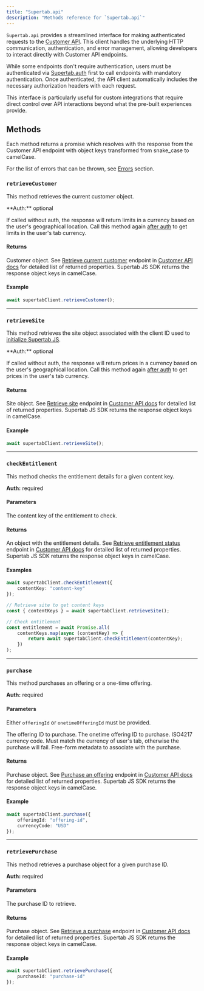 ```yaml
---
title: "Supertab.api"
description: "Methods reference for `Supertab.api`"
---
```


`Supertab.api` provides a streamlined interface for making authenticated requests to the <a href="/customer-api">Customer API</a>. This client handles the underlying HTTP communication, authentication, and error management, allowing developers to interact directly with Customer API endpoints.

While some endpoints don't require authentication, users must be authenticated via <a href="/supertab-js/reference/auth">Supertab.auth</a> first to call endpoints with mandatory authentication. Once authenticated, the API client automatically includes the necessary authorization headers with each request.

This interface is particularly useful for custom integrations that require direct control over API interactions beyond what the pre-built experiences provide.

## Methods

<Info>Each method returns a promise which resolves with the response from the Customer API endpoint with object keys transformed from snake_case to camelCase.</Info>

For the list of errors that can be thrown, see <a href="#errors">Errors</a> section.

### `retrieveCustomer`

This method retrieves the current customer object.

<Info>
**Auth:** optional

If called without auth, the response will return limits in a currency based on the user's geographical location. Call this method again <a href="/supertab-js/reference/auth">after auth</a> to get limits in the user's tab currency.
</Info>

#### Returns

Customer object. See <a href="/customer-api/endpoints/retrieve-customer">Retrieve current customer</a> endpoint in [Customer API docs](/customer-api) for detailed list of returned properties. Supertab JS SDK returns the response object keys in camelCase.


#### Example

```typescript
await supertabClient.retrieveCustomer();
```

---

### `retrieveSite`

This method retrieves the site object associated with the client ID used to [initialize Supertab JS](/supertab-js/installation).

<Info>
**Auth:** optional

If called without auth, the response will return prices in a currency based on the user's geographical location. Call this method again <a href="/supertab-js/reference/auth">after auth</a> to get prices in the user's tab currency.
</Info>

#### Returns

Site object. See <a href="/customer-api/endpoints/retrieve-site">Retrieve site</a> endpoint in [Customer API docs](/customer-api) for detailed list of returned properties. Supertab JS SDK returns the response object keys in camelCase.

#### Example

```typescript
await supertabClient.retrieveSite();
```

---

### `checkEntitlement`

This method checks the entitlement details for a given content key.

<Warning>**Auth:** required</Warning>

#### Parameters

<ParamField path="contentKey" type="string" required>
    The content key of the entitlement to check.
</ParamField>

#### Returns

An object with the entitlement details. See <a href="/customer-api/endpoints/retrieve-entitlement-status">Retrieve entitlement status</a> endpoint in [Customer API docs](/customer-api) for detailed list of returned properties. Supertab JS SDK returns the response object keys in camelCase.

#### Examples

```typescript Check entitlement for a specific content key
await supertabClient.checkEntitlement({
    contentKey: "content-key"
});
```

```typescript Check entitlement for all site content keys
// Retrieve site to get content keys
const { contentKeys } = await supertabClient.retrieveSite();

// Check entitlement
const entitlement = await Promise.all(
    contentKeys.map(async (contentKey) => {
        return await supertabClient.checkEntitlement(contentKey);
    })
);
```

---

### `purchase`

This method purchases an offering or a one-time offering.

<Warning>**Auth:** required</Warning>

#### Parameters

<Info>Either `offeringId` or `onetimeOfferingId` must be provided.</Info>

<ParamField path="offeringId" type="string">
    The offering ID to purchase.
</ParamField>

<ParamField path="onetimeOfferingId" type="string">
    The onetime offering ID to purchase.
</ParamField>

<ParamField path="currencyCode" type="string" required>
    ISO4217 currency code.
    <Warning>Must match the currency of user's tab, otherwise the purchase will fail.</Warning>
</ParamField>

<ParamField path="metadata" type="object">
    Free-form metadata to associate with the purchase.
</ParamField>

#### Returns

Purchase object. See <a href="/customer-api/endpoints/purchase-an-offering">Purchase an offering</a> endpoint in [Customer API docs](/customer-api) for detailed list of returned properties. Supertab JS SDK returns the response object keys in camelCase.

#### Example

```typescript
await supertabClient.purchase({
    offeringId: "offering-id",
    currencyCode: "USD"
});
```

---

### `retrievePurchase`

This method retrieves a purchase object for a given purchase ID.

<Warning>**Auth:** required</Warning>

#### Parameters

<ParamField path="purchaseId" type="string" required>
    The purchase ID to retrieve.
</ParamField>

#### Returns

Purchase object. See <a href="/customer-api/endpoints/retrieve-a-purchase">Retrieve a purchase</a> endpoint in [Customer API docs](/customer-api) for detailed list of returned properties. Supertab JS SDK returns the response object keys in camelCase.

#### Example

```typescript
await supertabClient.retrievePurchase({
    purchaseId: "purchase-id"
});
```
